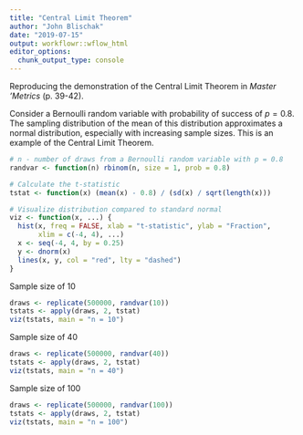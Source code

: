 ```yaml
---
title: "Central Limit Theorem"
author: "John Blischak"
date: "2019-07-15"
output: workflowr::wflow_html
editor_options:
  chunk_output_type: console
---
```


Reproducing the demonstration of the Central Limit Theorem in
_Master 'Metrics_ (p. 39-42).

Consider a Bernoulli random variable with probability of success of $p = 0.8$.
The sampling distribution of the mean of this distribution approximates a normal
distribution, especially with increasing sample sizes. This is an example of the
Central Limit Theorem.

```r
# n - number of draws from a Bernoulli random variable with p = 0.8
randvar <- function(n) rbinom(n, size = 1, prob = 0.8)

# Calculate the t-statistic
tstat <- function(x) (mean(x) - 0.8) / (sd(x) / sqrt(length(x)))

# Visualize distribution compared to standard normal
viz <- function(x, ...) {
  hist(x, freq = FALSE, xlab = "t-statistic", ylab = "Fraction",
       xlim = c(-4, 4), ...)
  x <- seq(-4, 4, by = 0.25)
  y <- dnorm(x)
  lines(x, y, col = "red", lty = "dashed")
}
```

Sample size of 10

```r
draws <- replicate(500000, randvar(10))
tstats <- apply(draws, 2, tstat)
viz(tstats, main = "n = 10")
```

Sample size of 40

```r
draws <- replicate(500000, randvar(40))
tstats <- apply(draws, 2, tstat)
viz(tstats, main = "n = 40")
```

Sample size of 100

```r
draws <- replicate(500000, randvar(100))
tstats <- apply(draws, 2, tstat)
viz(tstats, main = "n = 100")
```
